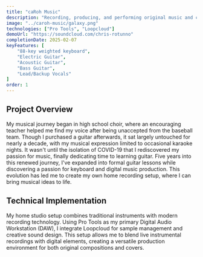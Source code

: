 ```yaml
---
title: "caRoh Music"
description: "Recording, producing, and performing original music and covers. Collaborating with other artists in the Nashville locale."
image: "../caroh-music/galaxy.png"
technologies: ["Pro Tools", "Loopcloud"]
demoUrl: "https://soundcloud.com/chris-rotunno"
completionDate: 2025-02-07
keyFeatures: [
    "88-key weighted keyboard",
    "Electric Guitar",
    "Acoustic Guitar",
    "Bass Guitar",
    "Lead/Backup Vocals"
]
order: 1
---
```


## Project Overview

My musical journey began in high school choir, where an encouraging teacher helped me find my voice after being unaccepted from the baseball team. Though I purchased a guitar afterwards, it sat largely untouched for nearly a decade, with my musical expression limited to occasional karaoke nights. It wasn't until the isolation of COVID-19 that I rediscovered my passion for music, finally dedicating time to learning guitar. Five years into this renewed journey, I've expanded into formal guitar lessons while discovering a passion for keyboard and digital music production. This evolution has led me to create my own home recording setup, where I can bring musical ideas to life.

## Technical Implementation

My home studio setup combines traditional instruments with modern recording technology. Using Pro Tools as my primary Digital Audio Workstation (DAW), I integrate Loopcloud for sample management and creative sound design. This setup allows me to blend live instrumental recordings with digital elements, creating a versatile production environment for both original compositions and covers.